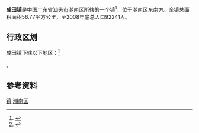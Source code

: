 {{About|汕头潮南区的一个镇|“成田”的其他意义|成田 (消歧义)}}
{{中国乡级行政区
|景观照片文件名 = 
|景观照片描述 = 
|汉语拼音 = 
|其他语言 = 
|其他语言名称 = 
|旧称 = 城前墟
|地名出处 = 
|位置图文件名 = 
|位置图描述 = 
|自定义图片= 
|建置时间 = 
|政府驻地 = 
|毗邻 = 
|总面积 = 
|总人口 = 
|总人口年份 = 
|户籍人口 = 
|户籍人口年份 = 
|常住人口 = 
|常住人口年份 = 
|人口密度 = 
|GDP = 
|GDP年份 = 
|邮政编码 = 515139
|电话区号 = 754
|官方网站 = 
|网站名称 = 
|44/05/14/103/000}}
{{coor icon|w=24px|23|10|51|N|116|28|42|E}}
'''成田镇'''是中国[[广东省|广东省]][[汕头市|汕头市]][[潮南区|潮南区]]所辖的一个镇<ref>{{PRC admin/ref sgc|{{PRC admin/parent|44/05/14/103/000}}}}</ref>，位于潮南区东南方。全镇总面积面积56.77平方公里，至2008年底总人口92241人。

== 行政区划 ==
成田镇下辖以下地区：<ref>{{PRC admin/ref sgc|44/05/14/103/000}}</ref>

{{PRC admin/children|44/05/14/103/000}}。

== 参考资料 ==
{{reflist}}

{{GD-stub}}
{{汕头市潮南区行政区划}}
[[category:潮南区行政区划|镇]]
[[category:汕头建制镇|潮南区]]